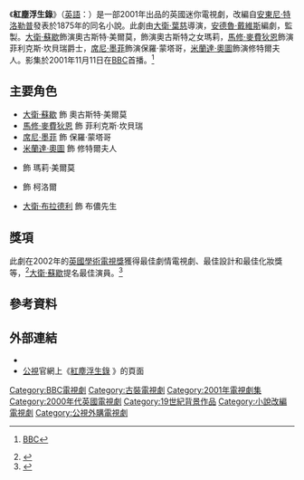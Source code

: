 {{Infobox television
|show_name      = 紅塵浮生錄
|original_name  = {{lang|en|''The Way We Live Now''}}
|image          = The Way We Live Now 2001 (DVD cover).jpg
|caption        = DVD封面
|writer         = [[安德魯·戴維斯|安德魯·戴維斯]]
|director       = [[大衛·葉慈|大衛·葉慈]]
|starring       = [[大衛·蘇歇|大衛·蘇歇]]<br />[[馬修·麥費狄恩|馬修·麥費狄恩]]<br />{{tsl|en|Shirley Henderson|雪莉·韓德森}}<br />[[席尼·墨菲|席尼·墨菲]]
|composer       = [[尼古拉斯·霍珀|尼古拉斯·霍珀]]
|cinematography = Chris Seager
|country        = {{UK}}
|num_episodes   = 4
|producer       = {{tsl|en|Nigel Stafford-Clark|尼格爾·史坦福-克拉柯}}
|editor         = {{tsl|en|Mark Day (editor)|馬克·戴}}
|channel        = [[BBC_One|BBC One]]
|first_aired    = 2001年11月11日
|last_aired     = <br />2001年12月2日
}}

《'''紅塵浮生錄'''》（[[英語|英語]]：{{lang|en|''The Way We Live Now''}}）是一部2001年出品的英國迷你電視劇，改編自[[安東尼·特洛勒普|安東尼·特洛勒普]]發表於1875年的同名小說。此劇由[[大衛·葉慈|大衛·葉慈]]導演，[[安德魯·戴維斯|安德魯·戴維斯]]編劇，{{tsl|en|Nigel Stafford-Clark|尼格爾·史坦福-克拉柯}}監製。[[大衛·蘇歇|大衛·蘇歇]]飾演奧古斯特·美爾莫，{{tsl|en|Shirley Henderson|雪莉·韓德森}}飾演奧古斯特之女瑪莉，[[馬修·麥費狄恩|馬修·麥費狄恩]]飾演菲利克斯·坎貝瑞爵士，[[席尼·墨菲|席尼·墨菲]]飾演保羅·蒙塔哥，[[米蘭達·奧圖|米蘭達·奧圖]]飾演修特爾夫人。影集於2001年11月11日在[[BBC|BBC]]首播。<ref>{{cite web|url=http://www.bbc.co.uk/programmes/p032kjnc|title=''The Way We Live Now'' Episode 1|access-date=2016-12-29|archive-date=2020-02-03|archive-url=https://web.archive.org/web/20200203021235/https://www.bbc.co.uk/programmes/p032kjnc|dead-url=no}} [[BBC|BBC]]</ref>

== 主要角色 ==
*[[大衛·蘇歇|大衛·蘇歇]] 飾 奧古斯特·美爾莫
*[[馬修·麥費狄恩|馬修·麥費狄恩]] 飾 菲利克斯·坎貝瑞
*[[席尼·墨菲|席尼·墨菲]] 飾 保羅·蒙塔哥
*[[米蘭達·奧圖|米蘭達·奧圖]] 飾 修特爾夫人
*{{tsl|en|Shirley Henderson|雪莉·韓德森}} 飾 瑪莉·美爾莫
*{{tsl|en|Allan Corduner|愛倫·科杜尼}} 飾 柯洛爾
*[[大衛·布拉德利|大衛·布拉德利]] 飾 布儂先生

== 獎項 ==
此劇在2002年的[[英國學術電視獎|英國學術電視獎]]獲得最佳劇情電視劇、最佳設計和最佳化妝獎等，<ref>{{cite web|url=https://books.google.es/books?id=kW8j6sHvrewC&pg=PA635&lpg=PA635&dq=The+Way+We+Live+Now+British+Academy+Television+Awards&source=bl&ots=UzxQwYq-AZ&sig=c6G2QD5sPSSSqFaGcCWLqlwbvBQ&hl=es&sa=X&ved=0ahUKEwj4t7SqwprRAhVGJcAKHXtOBGYQ6AEISzAG#v=onepage&q=The%20Way%20We%20Live%20Now%20British%20Academy%20Television%20Awards&f=false|title=''Encyclopedia of Television Film Directors'': DAVID YATES|access-date=2016-12-29|archive-date=2020-02-03|archive-url=https://web.archive.org/web/20200203021227/https://books.google.es/books?id=kW8j6sHvrewC&pg=PA635&lpg=PA635&dq=The+Way+We+Live+Now+British+Academy+Television+Awards&source=bl&ots=UzxQwYq-AZ&sig=c6G2QD5sPSSSqFaGcCWLqlwbvBQ&hl=es&sa=X&ved=0ahUKEwj4t7SqwprRAhVGJcAKHXtOBGYQ6AEISzAG#v=onepage&q=The%20Way%20We%20Live%20Now%20British%20Academy%20Television%20Awards&f=false|dead-url=no}}</ref>[[大衛·蘇歇|大衛·蘇歇]]提名最佳演員。<ref>{{cite web|url=http://www.bricksite.com/davidsuchet?id=31543|title=David Suchet: Awards and nominations|access-date=2016-12-29|archive-date=2020-02-03|archive-url=https://web.archive.org/web/20200203021222/https://www.bricksite.com/davidsuchet?id=31543|dead-url=no}}</ref>

== 參考資料 ==
{{reflist}}

== 外部連結 ==
*{{IMDb title|0300879|紅塵浮生錄}}
*[[公視|公視]]官網上《[http://web.pts.org.tw/php/mealc/main.php?XMAENO=573&XMBENO=768 紅塵浮生錄] {{Wayback|url=http://web.pts.org.tw/php/mealc/main.php?XMAENO=573&XMBENO=768 |date=20161230085923 }}》的頁面 {{zh-tw}}

[[Category:BBC電視劇|Category:BBC電視劇]]
[[Category:古裝電視劇|Category:古裝電視劇]]
[[Category:2001年電視劇集|Category:2001年電視劇集]]
[[Category:2000年代英國電視劇|Category:2000年代英國電視劇]]
[[Category:19世紀背景作品|Category:19世紀背景作品]]
[[Category:小說改編電視劇|Category:小說改編電視劇]]
[[Category:公視外購電視劇|Category:公視外購電視劇]]